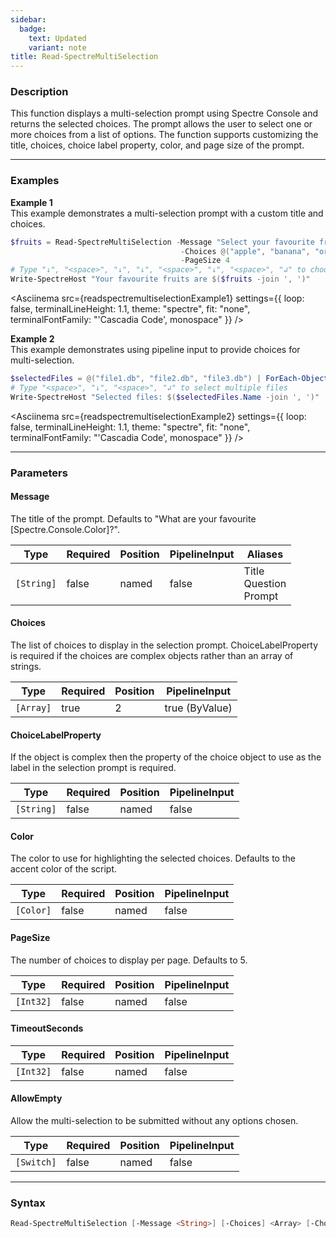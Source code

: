 ```yaml
---
sidebar:
  badge:
    text: Updated
    variant: note
title: Read-SpectreMultiSelection
---
```









### Description

This function displays a multi-selection prompt using Spectre Console and returns the selected choices. The prompt allows the user to select one or more choices from a list of options. The function supports customizing the title, choices, choice label property, color, and page size of the prompt.



---


### Examples


**Example 1**  
This example demonstrates a multi-selection prompt with a custom title and choices.



```powershell
$fruits = Read-SpectreMultiSelection -Message "Select your favourite fruits" `
                                      -Choices @("apple", "banana", "orange", "pear", "strawberry", "durian", "lemon") `
                                      -PageSize 4
# Type "↓", "<space>", "↓", "↓", "<space>", "↓", "<space>", "↲" to choose banana, pear and strawberry
Write-SpectreHost "Your favourite fruits are $($fruits -join ', ')"
```
<Asciinema
    src={readspectremultiselectionExample1}
    settings={{
        loop: false,
        terminalLineHeight: 1.1,
        theme: "spectre",
        fit: "none",
        terminalFontFamily: "'Cascadia Code', monospace"
    }}
/>


**Example 2**  
This example demonstrates using pipeline input to provide choices for multi-selection.



```powershell
$selectedFiles = @("file1.db", "file2.db", "file3.db") | ForEach-Object { [PSCustomObject]@{ Name = $_ } } | Read-SpectreMultiSelection -Message "Select database files to backup" -ChoiceLabelProperty Name
# Type "<space>", "↓", "<space>", "↲" to select multiple files
Write-SpectreHost "Selected files: $($selectedFiles.Name -join ', ')"
```
<Asciinema
    src={readspectremultiselectionExample2}
    settings={{
        loop: false,
        terminalLineHeight: 1.1,
        theme: "spectre",
        fit: "none",
        terminalFontFamily: "'Cascadia Code', monospace"
    }}
/>


---


### Parameters
#### **Message**

The title of the prompt. Defaults to "What are your favourite [Spectre.Console.Color]?".






|Type      |Required|Position|PipelineInput|Aliases                      |
|----------|--------|--------|-------------|-----------------------------|
|`[String]`|false   |named   |false        |Title<br/>Question<br/>Prompt|



#### **Choices**

The list of choices to display in the selection prompt. ChoiceLabelProperty is required if the choices are complex objects rather than an array of strings.






|Type     |Required|Position|PipelineInput |
|---------|--------|--------|--------------|
|`[Array]`|true    |2       |true (ByValue)|



#### **ChoiceLabelProperty**

If the object is complex then the property of the choice object to use as the label in the selection prompt is required.






|Type      |Required|Position|PipelineInput|
|----------|--------|--------|-------------|
|`[String]`|false   |named   |false        |



#### **Color**

The color to use for highlighting the selected choices. Defaults to the accent color of the script.






|Type     |Required|Position|PipelineInput|
|---------|--------|--------|-------------|
|`[Color]`|false   |named   |false        |



#### **PageSize**

The number of choices to display per page. Defaults to 5.






|Type     |Required|Position|PipelineInput|
|---------|--------|--------|-------------|
|`[Int32]`|false   |named   |false        |



#### **TimeoutSeconds**




|Type     |Required|Position|PipelineInput|
|---------|--------|--------|-------------|
|`[Int32]`|false   |named   |false        |



#### **AllowEmpty**

Allow the multi-selection to be submitted without any options chosen.






|Type      |Required|Position|PipelineInput|
|----------|--------|--------|-------------|
|`[Switch]`|false   |named   |false        |





---


### Syntax
```powershell
Read-SpectreMultiSelection [-Message <String>] [-Choices] <Array> [-ChoiceLabelProperty <String>] [-Color <Color>] [-PageSize <Int32>] [-TimeoutSeconds <Int32>] [-AllowEmpty] [<CommonParameters>]
```
